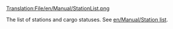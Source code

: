 [[Translation:File/en/Manual/StationList.png]]

The list of stations and cargo statuses.  See [[en/Manual/Station list]].